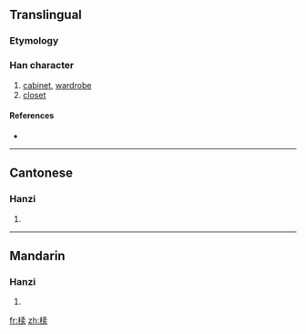 {{also|櫝}}
==Translingual==

===Etymology===
{{Han simp|櫝|f=賣|t=卖}}

===Han character===
{{Han char|rn=75|rad=木|as=08|sn=12|four=|canj=木十弓大 (DJNK)}}

# [[cabinet]], [[wardrobe]]
# [[closet]]

====References====
* {{Han ref|kx=0537.131|hdz=21228.040|uh=691F|ud=26911}}

----

==Cantonese==

===Hanzi===
{{yue-hanzi|jyut=|y=duk6|tra=櫝}}

# {{defn|Cantonese|sort=木08}}

----

==Mandarin==

===Hanzi===
{{cmn-hanzi|tra=櫝|pin=[[dú]] ([[du2]])|wg=tu<sup>2</sup>}}

# {{defn|Mandarin|sort=木08}}

[[fr:椟]]
[[zh:椟]]